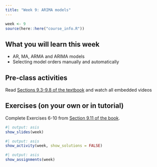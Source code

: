 ```yaml
---
title: "Week 9: ARIMA models"
---
```


```r
week <- 9
source(here::here("course_info.R"))
```

## What you will learn this week

* AR, MA, ARMA and ARIMA models
* Selecting model orders manually and automatically

## Pre-class activities

Read [Sections 9.3-9.8 of the textbook](https://otexts.com/fpp3/arima.html) and watch all embedded videos

## Exercises (on your own or in tutorial)

Complete Exercises 6-10 from [Section 9.11 of the book](https://otexts.com/fpp3/arima-exercises.html).

<!-- [**Solutions to Exercises**](ex9-sol.qmd) -->


```r
#| output: asis
show_slides(week)
```

```r
#| output: asis
show_activity(week, show_solutions = FALSE)
```

```r
#| output: asis
show_assignments(week)
```
